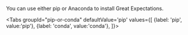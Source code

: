 <!--

---Import---
<InstallGreatExpectations />

---Header---
### 2. Install Great Expectations
-->

You can use either pip or Anaconda to install Great Expectations.

<Tabs
  groupId="pip-or-conda"
  defaultValue='pip'
  values={[
  {label: 'pip', value:'pip'},
  {label: 'conda', value:'conda'},
  ]}>
<TabItem value="pip">

<EnsureLatestPip />

<InstallGeWithPip />

</TabItem>
<TabItem value="conda">

<InstallGeWithAnaconda />

</TabItem>
</Tabs>

